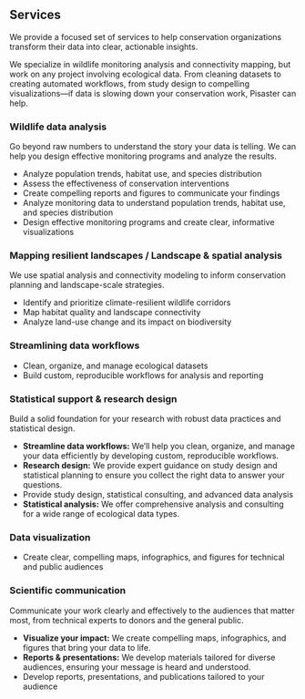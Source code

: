 ## Services {#sec-services}

We provide a focused set of services to help conservation organizations transform their data into clear, actionable insights.

We specialize in wildlife monitoring analysis and connectivity mapping, but work on any project involving ecological data. From cleaning datasets to creating automated workflows, from study design to compelling visualizations—if data is slowing down your conservation work, Pisaster can help.

### Wildlife data analysis {#analysis}

Go beyond raw numbers to understand the story your data is telling. We can help you design effective monitoring programs and analyze the results.

-   Analyze population trends, habitat use, and species distribution
-   Assess the effectiveness of conservation interventions
-   Create compelling reports and figures to communicate your findings
-   Analyze monitoring data to understand population trends, habitat use, and species distribution
-   Design effective monitoring programs and create clear, informative visualizations

### Mapping resilient landscapes /  Landscape & spatial analysis {#mapping}

We use spatial analysis and connectivity modeling to inform conservation planning and landscape-scale strategies.

-   Identify and prioritize climate-resilient wildlife corridors
-   Map habitat quality and landscape connectivity
-   Analyze land-use change and its impact on biodiversity

### Streamlining data workflows {#workflows}

-   Clean, organize, and manage ecological datasets
-   Build custom, reproducible workflows for analysis and reporting

### Statistical support & research design {#stats}

Build a solid foundation for your research with robust data practices and statistical design.

-   **Streamline data workflows:** We'll help you clean, organize, and manage your data efficiently by developing custom, reproducible workflows.
-   **Research design:** We provide expert guidance on study design and statistical planning to ensure you collect the right data to answer your questions.
-   Provide study design, statistical consulting, and advanced data analysis
-   **Statistical analysis:** We offer comprehensive analysis and consulting for a wide range of ecological data types.

### Data visualization {#dataviz}

-   Create clear, compelling maps, infographics, and figures for technical and public audiences


### Scientific communication {#scicomm}

Communicate your work clearly and effectively to the audiences that matter most, from technical experts to donors and the general public.

-   **Visualize your impact:** We create compelling maps, infographics, and figures that bring your data to life.
-   **Reports & presentations:** We develop materials tailored for diverse audiences, ensuring your message is heard and understood.
-   Develop reports, presentations, and publications tailored to your audience






